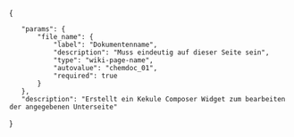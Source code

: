 <includeonly>{{Helper/UI/VE/Visible
|icon=labFlask
|content=ChemEditor
}}
{{Helper/UI/VE/Hidden 
|content=<div class="div_kekule_view_edit" id="chemViewEdit_{{{file_name}}}" style="width:{{{width|99}}}%;height:{{{height|500}}}px;border:1px solid black;">{{FULLPAGENAME}}/{{{file_name}}}</div>
}}</includeonly>
<noinclude>
<templatedata>
{
	"params": {
		"file_name": {
			"label": "Dokumentenname",
			"description": "Muss eindeutig auf dieser Seite sein",
			"type": "wiki-page-name",
			"autovalue": "chemdoc_01",
			"required": true
		}
	},
	"description": "Erstellt ein Kekule Composer Widget zum bearbeiten der angegebenen Unterseite"
}
</templatedata>
</noinclude>
